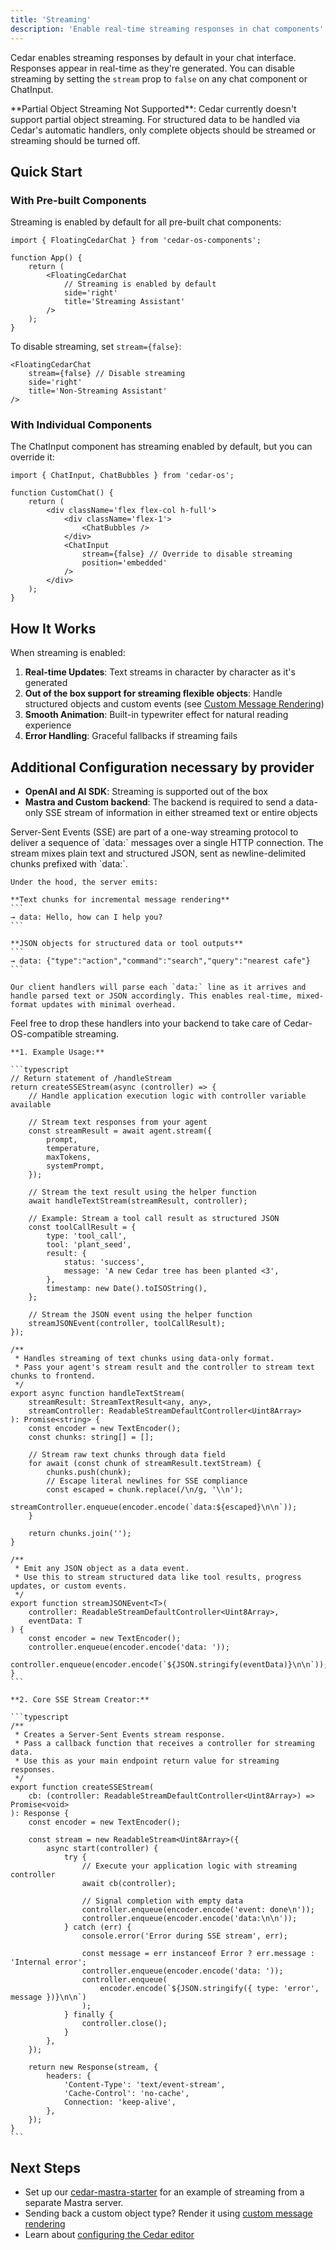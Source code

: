 ```yaml
---
title: 'Streaming'
description: 'Enable real-time streaming responses in chat components'
---
```


Cedar enables streaming responses by default in your chat interface. Responses appear in real-time as they're generated. You can disable streaming by setting the `stream` prop to `false` on any chat component or ChatInput.

<Info>
**Partial Object Streaming Not Supported**: Cedar currently doesn't support partial object streaming. For structured data to be handled via Cedar's automatic handlers, only complete objects should be streamed or streaming should be turned off.
</Info>

## Quick Start

### With Pre-built Components

Streaming is enabled by default for all pre-built chat components:

```tsx
import { FloatingCedarChat } from 'cedar-os-components';

function App() {
	return (
		<FloatingCedarChat
			// Streaming is enabled by default
			side='right'
			title='Streaming Assistant'
		/>
	);
}
```

To disable streaming, set `stream={false}`:

```tsx
<FloatingCedarChat
	stream={false} // Disable streaming
	side='right'
	title='Non-Streaming Assistant'
/>
```

### With Individual Components

The ChatInput component has streaming enabled by default, but you can override it:

```tsx
import { ChatInput, ChatBubbles } from 'cedar-os';

function CustomChat() {
	return (
		<div className='flex flex-col h-full'>
			<div className='flex-1'>
				<ChatBubbles />
			</div>
			<ChatInput
				stream={false} // Override to disable streaming
				position='embedded'
			/>
		</div>
	);
}
```

## How It Works

When streaming is enabled:

1. **Real-time Updates**: Text streams in character by character as it's generated
2. **Out of the box support for streaming flexible objects**: Handle structured objects and custom events (see [Custom Message Rendering](/getting-started/chat/custom-message-rendering))
3. **Smooth Animation**: Built-in typewriter effect for natural reading experience
4. **Error Handling**: Graceful fallbacks if streaming fails

## Additional Configuration necessary by provider

- **OpenAI and AI SDK**: Streaming is supported out of the box
- **Mastra and Custom backend**: The backend is required to send a data-only SSE stream of information in either streamed text or entire objects

<AccordionGroup>
  <Accordion title="Uhhh... what is a data-only SSE stream?">
 	Server-Sent Events (SSE) are part of a one-way streaming protocol to deliver a sequence of `data:` messages over a single HTTP connection. The stream mixes plain text and structured JSON, sent as newline-delimited chunks prefixed with `data:`.

    Under the hood, the server emits:

    **Text chunks for incremental message rendering**
    ```
    → data: Hello, how can I help you?
    ```

    **JSON objects for structured data or tool outputs**
    ```
    → data: {"type":"action","command":"search","query":"nearest cafe"}
    ```

    Our client handlers will parse each `data:` line as it arrives and handle parsed text or JSON accordingly. This enables real-time, mixed-format updates with minimal overhead.

  </Accordion>
</AccordionGroup>

<AccordionGroup>
  <Accordion title="Sample Backend Streaming Handler Implementation">
  	Feel free to drop these handlers into your backend to take care of Cedar-OS-compatible streaming.

    **1. Example Usage:**

    ```typescript
    // Return statement of /handleStream
    return createSSEStream(async (controller) => {
    	// Handle application execution logic with controller variable available

    	// Stream text responses from your agent
    	const streamResult = await agent.stream({
    		prompt,
    		temperature,
    		maxTokens,
    		systemPrompt,
    	});

    	// Stream the text result using the helper function
    	await handleTextStream(streamResult, controller);

    	// Example: Stream a tool call result as structured JSON
    	const toolCallResult = {
    		type: 'tool_call',
    		tool: 'plant_seed',
    		result: {
    			status: 'success',
    			message: 'A new Cedar tree has been planted <3',
    		},
    		timestamp: new Date().toISOString(),
    	};

    	// Stream the JSON event using the helper function
    	streamJSONEvent(controller, toolCallResult);
    });

    /**
     * Handles streaming of text chunks using data-only format.
     * Pass your agent's stream result and the controller to stream text chunks to frontend.
     */
    export async function handleTextStream(
    	streamResult: StreamTextResult<any, any>,
    	streamController: ReadableStreamDefaultController<Uint8Array>
    ): Promise<string> {
    	const encoder = new TextEncoder();
    	const chunks: string[] = [];

    	// Stream raw text chunks through data field
    	for await (const chunk of streamResult.textStream) {
    		chunks.push(chunk);
    		// Escape literal newlines for SSE compliance
    		const escaped = chunk.replace(/\n/g, '\\n');
    		streamController.enqueue(encoder.encode(`data:${escaped}\n\n`));
    	}

    	return chunks.join('');
    }

    /**
     * Emit any JSON object as a data event.
     * Use this to stream structured data like tool results, progress updates, or custom events.
     */
    export function streamJSONEvent<T>(
    	controller: ReadableStreamDefaultController<Uint8Array>,
    	eventData: T
    ) {
    	const encoder = new TextEncoder();
    	controller.enqueue(encoder.encode('data: '));
    	controller.enqueue(encoder.encode(`${JSON.stringify(eventData)}\n\n`));
    }
    ```

    **2. Core SSE Stream Creator:**

    ```typescript
    /**
     * Creates a Server-Sent Events stream response.
     * Pass a callback function that receives a controller for streaming data.
     * Use this as your main endpoint return value for streaming responses.
     */
    export function createSSEStream(
    	cb: (controller: ReadableStreamDefaultController<Uint8Array>) => Promise<void>
    ): Response {
    	const encoder = new TextEncoder();

    	const stream = new ReadableStream<Uint8Array>({
    		async start(controller) {
    			try {
    				// Execute your application logic with streaming controller
    				await cb(controller);

    				// Signal completion with empty data
    				controller.enqueue(encoder.encode('event: done\n'));
    				controller.enqueue(encoder.encode('data:\n\n'));
    			} catch (err) {
    				console.error('Error during SSE stream', err);

    				const message = err instanceof Error ? err.message : 'Internal error';
    				controller.enqueue(encoder.encode('data: '));
    				controller.enqueue(
    					encoder.encode(`${JSON.stringify({ type: 'error', message })}\n\n`)
    				);
    			} finally {
    				controller.close();
    			}
    		},
    	});

    	return new Response(stream, {
    		headers: {
    			'Content-Type': 'text/event-stream',
    			'Cache-Control': 'no-cache',
    			Connection: 'keep-alive',
    		},
    	});
    }
    ```

  </Accordion>
</AccordionGroup>

## Next Steps

- Set up our [cedar-mastra-starter](https://github.com/CedarCopilot/cedar-mastra-starter) for an example of streaming from a separate Mastra server.
- Sending back a custom object type? Render it using [custom message rendering](/getting-started/chat/custom-message-rendering)
- Learn about [configuring the Cedar editor](/getting-started/chat/configuring-cedar-editor)
